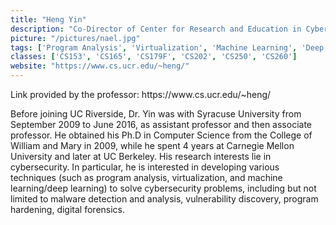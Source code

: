 ```yaml
---
title: "Heng Yin"
description: "Co-Director of Center for Research and Education in Cyber Security and Privacy (CRESP)"
picture: "/pictures/nael.jpg"
tags: ['Program Analysis', 'Virtualization', 'Machine Learning', 'Deep Learning']
classes: ['CS153', 'CS165', 'CS179F', 'CS202', 'CS250', 'CS260']
website: "https://www.cs.ucr.edu/~heng/"
---
```


<Note emoji="👋">
Link provided by the professor: https://www.cs.ucr.edu/~heng/
</Note>

Before joining UC Riverside, Dr. Yin was with Syracuse University from September 2009 to June 2016, as assistant professor and then associate professor. 
He obtained his Ph.D in Computer Science from the College of William and Mary in 2009, while he spent 4 years at Carnegie Mellon University and later at UC Berkeley. 
His research interests lie in cybersecurity. 
In particular, he is interested in developing various techniques (such as program analysis, virtualization, and machine learning/deep learning) to solve cybersecurity problems, including but not limited to malware detection and analysis, vulnerability discovery, program hardening, digital forensics.
